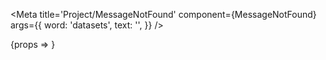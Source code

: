 

<Meta
	title='Project/MessageNotFound'
	component={MessageNotFound}
	args={{
		word: 'datasets',
		text: '',
	}}
/>

<Canvas>
	<Story name='Basic'>{props => <MessageNotFound {...props} />}</Story>
</Canvas>
